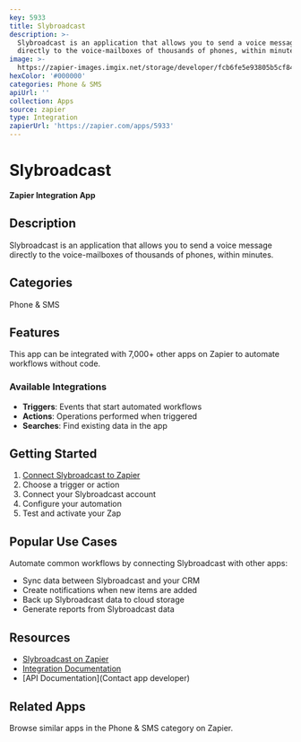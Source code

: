 ```yaml
---
key: 5933
title: Slybroadcast
description: >-
  Slybroadcast is an application that allows you to send a voice message
  directly to the voice-mailboxes of thousands of phones, within minutes.
image: >-
  https://zapier-images.imgix.net/storage/developer/fcb6fe5e93805b5cf846bcb2972fe582.png?auto=format%2Ccompress&ixlib=python-3.0.0&q=50
hexColor: '#000000'
categories: Phone & SMS
apiUrl: ''
collection: Apps
source: zapier
type: Integration
zapierUrl: 'https://zapier.com/apps/5933'
---
```

# Slybroadcast

**Zapier Integration App**

## Description

Slybroadcast is an application that allows you to send a voice message directly to the voice-mailboxes of thousands of phones, within minutes.

## Categories

Phone & SMS

## Features

This app can be integrated with 7,000+ other apps on Zapier to automate workflows without code.

### Available Integrations

- **Triggers**: Events that start automated workflows
- **Actions**: Operations performed when triggered
- **Searches**: Find existing data in the app

## Getting Started

1. [Connect Slybroadcast to Zapier](https://zapier.com/apps/5933)
2. Choose a trigger or action
3. Connect your Slybroadcast account
4. Configure your automation
5. Test and activate your Zap

## Popular Use Cases

Automate common workflows by connecting Slybroadcast with other apps:

- Sync data between Slybroadcast and your CRM
- Create notifications when new items are added
- Back up Slybroadcast data to cloud storage
- Generate reports from Slybroadcast data

## Resources

- [Slybroadcast on Zapier](https://zapier.com/apps/5933)
- [Integration Documentation](https://zapier.com/apps/5933/integrations)
- [API Documentation](Contact app developer)

## Related Apps

Browse similar apps in the Phone & SMS category on Zapier.
